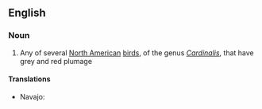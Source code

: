 ==English==

===Noun===
{{wikipedia}}
{{en-noun}}

# Any of several [[North American]] [[bird]]s, of the genus ''[[Cardinalis]]'', that have grey and red plumage

====Translations====
{{trans-top}}
{{trans-mid}}
* Navajo: {{tø|nv|tááʼyaʼniiltʼóshiiłbáhígíí}}
{{trans-bottom}}